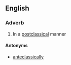 ==English==

===Adverb===
{{en-adv}}

# In a [[postclassical]] manner

====Antonyms====
*[[anteclassically]]